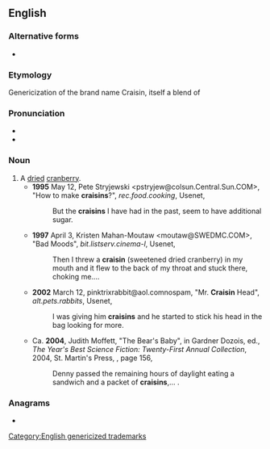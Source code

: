 ==English==

===Alternative forms===
* {{l|en|Craisin}}

===Etymology===
Genericization of the brand name Craisin, itself a blend of {{affix|en|cranberry|raisin}}

===Pronunciation===
* {{IPA|/ˈkɹeɪzn̩/|lang=en}}
* {{rhymes|eɪzən|lang=en}}

===Noun===
{{en-noun}}
# A [[dry|dried]] [[cranberry]].
#* '''1995''' May 12, Pete Stryjewski <pstryjew@colsun.Central.Sun.COM>, "How to make '''craisins'''?", ''rec.food.cooking'', Usenet,
#*: But the '''craisins''' I have had in the past, seem to have additional sugar.
#* '''1997''' April 3, Kristen Mahan-Moutaw <moutaw@SWEDMC.COM>, "Bad Moods", ''bit.listserv.cinema-l'', Usenet,
#*: Then I threw a '''craisin''' (sweetened dried cranberry) in my mouth and it flew to the back of my throat and stuck there, choking me....
#* '''2002''' March 12, pinktrixrabbit@aol.comnospam, "Mr. '''Craisin''' Head", ''alt.pets.rabbits'', Usenet,
#*: I was giving him '''craisins''' and he started to stick his head in the bag looking for more.
#* Ca. '''2004''', Judith Moffett, "The Bear's Baby", in Gardner Dozois, ed., ''The Year's Best Science Fiction: Twenty-First Annual Collection'', 2004, St. Martin's Press, {{ISBN|0312324790}}, page 156,
#*: Denny passed the remaining hours of daylight eating a sandwich and a packet of '''craisins''',...&nbsp;.

===Anagrams===
* {{anagrams|en|a=aciinrs|Carinis|arsinic}}

[[Category:English genericized trademarks]]